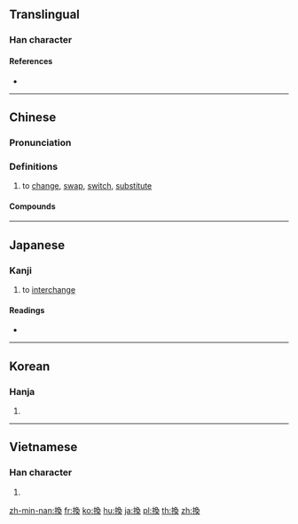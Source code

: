{{also|换}}
==Translingual==

===Han character===
{{Han char|rn=64|rad=手|as=09|sn=12|four=57034|canj=QNBK|ids=⿰扌奐}}

====References====
* {{Han ref|kx=0442.140|dkj=12358|dj=0793.130|hdz=31922.041|uh=63DB|ud=25563|bh=B4AB|bd=46251}}

----

==Chinese==
{{zh-forms|s=换}}

===Pronunciation===
{{zh-pron
|m=huàn |ma=zh-huàn.ogg
|c=wun6
|h=pfs=von
|md=
|mn=ōaⁿ
|w=
|mc=y
|oc=y
|cat=v
}}

===Definitions===
{{zh-hanzi}}

# to [[change]], [[swap]], [[switch]], [[substitute]]

====Compounds====
{{zh-der|換班|換不開|換不來|換茬|換車|換乘|換代|換擋|換防|換房|換崗|換個兒|換工|換匯|換季|換肩|換屆|換句話說|換馬|換腦筋|換氣|換氣扇|換錢|換親|換取|換人|換算|換湯不換藥|換帖|換文|換洗|換血|換牙|換言之|換樣|換樣兒|換約}}

----

==Japanese==

===Kanji===
{{ja-kanji|grade=c|rs=手09}}

# to [[interchange]]

====Readings====
* {{ja-readings|goon=[[がん]] (gan)|kanon=[[かん]] (kan)|kun=[[かえる]] (kaeru), [[かわる]] (kawaru)}}

----

==Korean==

===Hanja===
{{ko-hanja|hangeul=환|eumhun=|rv=hwan|mr=hwan|y=hwan}}

# {{defn|lang=ko|sort=手09}}

----

==Vietnamese==

===Han character===
{{vi-hantu|hoán|rs=手09}}

# {{defn|lang=vi|sort=手09}}

[[zh-min-nan:換]]
[[fr:換]]
[[ko:換]]
[[hu:換]]
[[ja:換]]
[[pl:換]]
[[th:換]]
[[zh:換]]